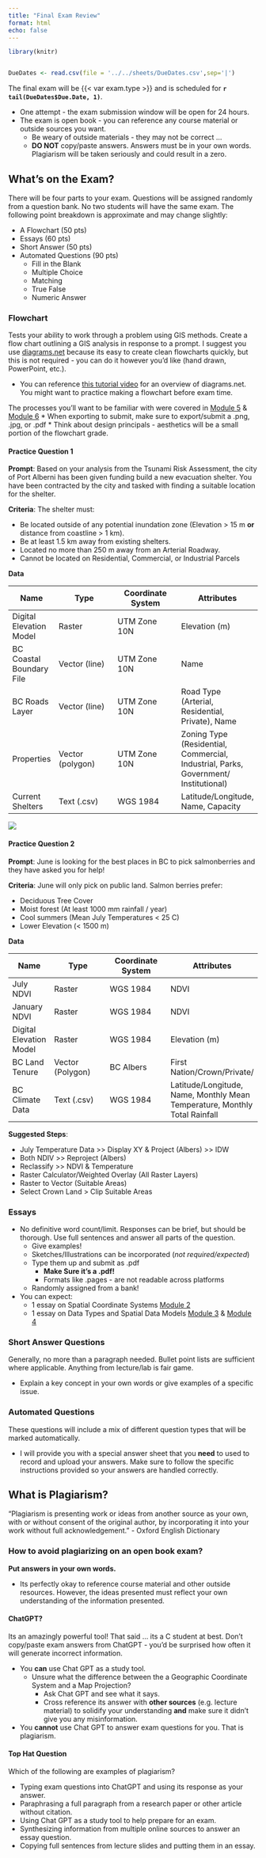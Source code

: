 ```yaml
---
title: "Final Exam Review"
format: html
echo: false
---
```




```r

library(knitr)


DueDates <- read.csv(file = '../../sheets/DueDates.csv',sep='|')
```




The final exam will be {{< var exam.type >}} and is scheduled for **`r tail(DueDates$Due.Date, 1)`**.

* One attempt - the exam submission window will be open for 24 hours.
* The exam is open book - you can reference any course material or outside sources you want.
  * Be weary of outside materials - they may not be correct ...
  * **DO NOT** copy/paste answers.  Answers must be in your own words.  Plagiarism will be taken seriously and could result in a zero.

## What's on the Exam?

There will be four parts to your exam.  Questions will be assigned randomly from a question bank.  No two students will have the same exam.  The following point breakdown is approximate and may change slightly:

* A Flowchart (50 pts)
* Essays (60 pts)
* Short Answer (50 pts)
* Automated Questions (90 pts)
  * Fill in the Blank
  * Multiple Choice
  * Matching
  * True False
  * Numeric Answer

### Flowchart 

Tests your ability to work through a problem using GIS methods.  Create a flow chart outlining a GIS analysis in response to a prompt.  I suggest you use [diagrams.net](https://app.diagrams.net/) because its easy to create clean flowcharts quickly, but this is not required - you can do it however you'd like (hand drawn, PowerPoint, etc.).

* You can reference [this tutorial video](https://www.youtube.com/embed/jq5NxMpOSKI?start=135) for an overview of diagrams.net.  You might want to practice making a flowchart before exam time.

The processes you'll want to be familiar with were covered in [Module 5](https://geos270.github.io/Module5/) & [Module 6](https://geos270.github.io/Module6/)
* When exporting to submit, make sure to export/submit a .png, .jpg, or .pdf
* Think about design principals - aesthetics will be a small portion of the flowchart grade.

#### Practice Question 1

**Prompt**: Based on your analysis from the Tsunami Risk Assessment, the city of Port Alberni has been given funding build a new evacuation shelter.  You have been contracted by the city and tasked with finding a suitable location for the shelter.

**Criteria**: The shelter must:

* Be located outside of any potential inundation zone (Elevation > 15 m **or** distance from coastline > 1 km).
* Be at least 1.5 km away from existing shelters.
* Located no more than 250 m away from an Arterial Roadway.
* Cannot be located on Residential, Commercial, or Industrial Parcels

**Data**

|Name      |      Type          |  Coordinate System  |  Attributes |
|----------|--------------------|---------------------|-------------|
|Digital Elevation Model |Raster|UTM Zone 10N | Elevation (m) |
|BC Coastal Boundary File|Vector (line) |UTM Zone 10N | Name |
|BC Roads Layer |Vector (line) |UTM Zone 10N | Road Type (Arterial, Residential, Private), Name |
|Properties |Vector (polygon) |UTM Zone 10N | Zoning Type (Residential, Commercial, Industrial, Parks, Government/ Institutional) |
|Current Shelters |Text (.csv)|WGS 1984 | Latitude/Longitude, Name, Capacity |


<img src='content/images/Flowchart_Example.png'>


#### Practice Question 2

**Prompt**: June is looking for the best places in BC to pick salmonberries and they have asked you for help!  

**Criteria**: June will only pick on public land.  Salmon berries prefer:

* Deciduous Tree Cover
* Moist forest (At least 1000 mm rainfall / year)
* Cool summers (Mean July Temperatures < 25 C)
* Lower Elevation (< 1500 m)

**Data**

|Name      |      Type          |  Coordinate System  |  Attributes |
|----------|--------------------|---------------------|-------------|
|July NDVI |Raster|WGS 1984 | NDVI |
|January NDVI|Raster|WGS 1984 | NDVI |
|Digital Elevation Model |Raster|WGS 1984 | Elevation (m) |
|BC Land Tenure |Vector (Polygon) |BC Albers | First Nation/Crown/Private/|
|BC Climate Data |Text (.csv)|WGS 1984 | Latitude/Longitude, Name, Monthly Mean Temperature, Monthly Total Rainfall |

**Suggested Steps**:

* July Temperature Data >> Display XY & Project (Albers) >> IDW
* Both NDIV >> Reproject (Albers)
* Reclassify >> NDVI & Temperature 
* Raster Calculator/Weighted Overlay (All Raster Layers)
* Raster to Vector (Suitable Areas)
* Select Crown Land > Clip Suitable Areas

### Essays

* No definitive word count/limit.  Responses can be brief, but should be thorough.  Use full sentences and answer all parts of the question.
  * Give examples!
  * Sketches/Illustrations can be incorporated (*not required/expected*)
  * Type them up and submit as .pdf
    * **Make Sure it's a .pdf!**
    * Formats like .pages - are not readable across platforms
  * Randomly assigned from a bank!

* You can expect:
  * 1 essay on Spatial Coordinate Systems [Module 2](https://geos270.github.io/Module2/)
  * 1 essay on Data Types and Spatial Data Models [Module 3](https://geos270.github.io/Module3/) & [Module 4](https://geos270.github.io/Module4/)

### Short Answer Questions

Generally, no more than a paragraph needed.  Bullet point lists are sufficient where applicable.  Anything from lecture/lab is fair game.

* Explain a key concept in your own words or give examples of a specific issue.

### Automated Questions

These questions will include a mix of different question types that will be marked automatically.  

* I will provide you with a special answer sheet that you **need** to used to record and upload your answers.  Make sure to follow the specific instructions provided so your answers are handled correctly.


## What is Plagiarism?

"Plagiarism is presenting work or ideas from another source as your own, with or without consent of the original author, by incorporating it into your work without full acknowledgement." - Oxford English Dictionary

### How to avoid plagiarizing on an open book exam?

**Put answers in your own words.**

* Its perfectly okay to reference course material and other outside resources.  However, the ideas presented must reflect your own understanding of the information presented.

#### ChatGPT?

Its an amazingly powerful tool!  That said ... its a C student at best.  Don't copy/paste exam answers from ChatGPT - you'd be surprised how often it will generate incorrect information.  

* You **can** use Chat GPT as a study tool.
  * Unsure what the difference between the a Geographic Coordinate System and a Map Projection? 
    - Ask Chat GPT and see what it says.
    - Cross reference its answer with **other sources** (e.g. lecture material) to solidify your understanding **and** make sure it didn't give you any misinformation.

* You **cannot** use Chat GPT to answer exam questions for you.  That is plagiarism.

#### Top Hat Question

Which of the following are examples of plagiarism?

* Typing exam questions into ChatGPT and using its response as your answer.
* Paraphrasing a full paragraph from a research paper or other article without citation.
* Using Chat GPT as a study tool to help prepare for an exam.
* Synthesizing information from multiple online sources to answer an essay question.
* Copying full sentences from lecture slides and putting them in an essay.
